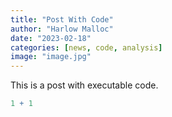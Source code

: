```yaml
---
title: "Post With Code"
author: "Harlow Malloc"
date: "2023-02-18"
categories: [news, code, analysis]
image: "image.jpg"
---
```


This is a post with executable code.

```r
1 + 1
```
